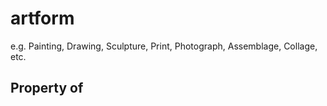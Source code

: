   

# artform

e.g. Painting, Drawing, Sculpture, Print, Photograph, Assemblage, Collage, etc.

## Property of



